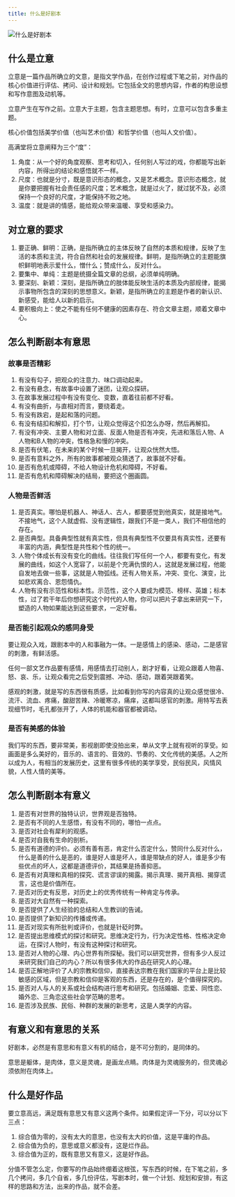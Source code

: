 ```yaml
---
title: 什么是好剧本
---
```


![什么是好剧本](https://img.dava.cc/img/什么是好剧本.png)

## 什么是立意

立意是一篇作品所确立的文意，是指文学作品，在创作过程或下笔之前，对作品的核心价值进行评估、拷问、设计和规划。它包括全文的思想内容，作者的构思设想和写作意图及动机等。

立意产生在写作之前。立意大于主题，包含主题思想。有时，立意可以包含多重主题。

核心价值包括美学价值（也叫艺术价值）和哲学价值（也叫人文价值）。

高满堂将立意阐释为三个“度”：

1. 角度：从一个好的角度观察、思考和切入，任何别人写过的戏，你都能写出新内容，所得出的结论和感悟就不一样。
2. 尺度：也就是分寸，既是意识形态的概念，又是艺术概念。意识形态概念，就是你要把握有社会责任感的尺度；艺术概念，就是过火了，就过犹不及，必须保持一个良好的尺度，才能保持不败之地。
3. 温度：就是讲的情感，能给观众带来温暖、享受和感染力。

## 对立意的要求

1. 要正确、鲜明：正确，是指所确立的主体反映了自然的本质和规律，反映了生活的本质和主流，符合自然和社会的发展规律。鲜明，是指所确立的主题能旗帜鲜明地表示爱什么，憎什么；赞成什么，反对什么。
2. 要集中、单纯：主题是统摄全篇文章的总纲，必须单纯明确。
3. 要深刻、新颖：深刻，是指所确立的肢体能反映生活的本质及内部规律，能揭示事物所包含的深刻的思想意义。新颖，是指所确立的主题是作者的新认识、新感受，能给人以新的启示。
4. 要积极向上：使之不能有任何不健康的因素存在、符合文章主题，顺着文章中心。

## 怎么判断剧本有意思

### 故事是否精彩

1. 有没有勾子，把观众的注意力、味口调动起来。
2. 有没有悬念，有故事中设置了迷团，让观众探研。
3. 在故事发展过程中有没有变化、变数，直着往前都不好看。
4. 有没有曲折，与直相对而言，要绕着走。
5. 有没有跌宕，是起和落的问题。
6. 有没有结扣和解扣，打个节，让观众觉得这个扣怎么办呀，然后再解扣。
7. 有没有冲突、主要人物和对立面、反面人物是否有冲突，先进和落后人物、A人物和B人物的冲突，性格急和慢的冲突。
8. 是否有伏笔，在未来的某个时候一旦揭开，让观众恍然大悟。
9. 是否有意料之外，所有的故事都被观众猜透了，故事就不好看。
10. 是否有危机或障碍，不给人物设计危机和障碍，不好看。
11. 是否有危机和障碍解决的结局，要把这个圈画圆。

### 人物是否鲜活

1. 是否真实。哪怕是机器人、神话人、古人，都要感觉到他真实，就是接地气。不接地气，这个人就虚假、没有逻辑性，跟我们不是一类人，我们不相信他的存在。
2. 是否典型。具备典型性就有真实性，但具有典型性不仅要具有真实性，还要有丰富的内涵，典型性是共性和个性的统一。
3. 人物个体成长有没有变化的曲线。往往我们写任何一个人，都要有变化，有发展的曲线，如这个人宽容了，以前是个充满仇恨的人，这就是发展过程，他能自发地去做一些事，这就是人物弧线。还有人物关系，冲突、变化、演变，比如悲欢离合、恩怨情仇。
4. 人物有没有示范性和标本性。示范性，这个人要成为模范、榜样、英雄；标本性，过了若干年后你想研究这个时代的人物，你可以把片子拿出来研究一下，塑造的人物如果能达到这些要求，一定好看。

### 是否能引起观众的感同身受

要让观众入戏，跟剧本中的人和事融为一体。一是感情上的感染、感动，二是感官的刺激，有鲜活感。

任何一部文艺作品要有感情，用感情去打动别人，剧才好看，让观众跟着人物喜、怒、哀、乐，让观众看完之后受到震撼、冲动、感动，跟着哭跟着笑。

感观的刺激，就是写的东西很有质感，比如看到你写的内容真的让观众感觉很冷、流汗、流血、疼痛，酸甜苦辣、冷暖寒凉，痛痒，这都叫感官的刺激。用特写去表现细节时，毛孔都张开了，人体的机能和器官都被调动。

### 是否有美感的体验

我们写的东西，要非常美，影视剧即使没拍出来，单从文字上就有视听的享受。如画面是多么美好的，音乐的、语言的、音效的、节奏的、文化传统的美感。人之所以成为人，有相当的发展历史，这里有很多传统的美学享受，民俗民风，风情风貌，人性人情的美等。

## 怎么判断剧本有意义

1. 是否有对世界的独特认识，世界观是否独特。
2. 是否有不同的人生感悟，有没有不同的，哪怕一点点。
3. 是否对社会有犀利的观感。
4. 是否对自我有生命的剖析。
5. 是否有道德的评价。必须有善有恶，肯定什么否定什么，赞同什么反对什么，什么是善的什么是恶的，谁是好人谁是坏人，谁是带缺点的好人，谁是多少有些优点的坏人，这都是道德评价，其结果是扬善抑恶。
6. 是否有对真理和真相的探究、谎言谬误的揭露。揭示真理、揭开真相、揭穿谎言，这也是价值所在。
7. 是否对历史有反思，对历史上的优秀传统有一种肯定与传承。
8. 是否对大自然有一种探索。
9. 是否提供了人生经验的总结和人生教训的告诫。
10. 是否提供了新知识的传播或传递。
11. 是否对现实有所批判或评价，也就是针砭时弊。
12. 是否提出思维模式的探讨和研究。思维决定行为，行为决定性格、性格决定命运，在探讨人物时，有没有这种探讨和研究。
13. 是否对人物的心理、内心世界有所探秘。我们可以研究世界，但有多少人反过来研究我们自己的内心？所以有很多伟大的作品在研究人的心理。
14. 是否正解地评价了人的宗教和信仰，直接表达宗教在我们国家的平台上是比较敏感的区域，但是宗教和信仰是客观的东西，还是存在的，是个值得探究的。
15. 是否对人与人的关系或社会结构进行思考和研究。包括婚姻、恋爱、同性恋、婚外恋、三角恋这些社会学范畴的思考。
16. 是否涉及民族、民俗、种群的发展的新思考，这是人类学的内容。

## 有意义和有意思的关系

好剧本，必然是有意思和有意义有机的结合，是不可分割的，是同体的。

意思是躯体，是肉体，意义是灵魂，是画龙点睛。肉体是为灵魂服务的，但灵魂必须依附在肉体上。

## 什么是好作品

要立意高远，满足既有意思又有意义这两个条件。如果假定评一下分，可以分以下三点：

1. 综合值为零的，没有太大的意思，也没有太大的价值，这是平庸的作品。
2. 综合值为负的，意思或意义都没有，这是烂作品。
3. 综合值为正的，既有意思又有意义，这是好作品。

分值不管怎么定，你要写的作品始终绷着这根弦，写东西的时候，在下笔之前，多几个拷问，多几个自省，多几份评估，写剧本时，做一个计划、规划和安排，有这样的思路和方法，出来的作品，就不会差。